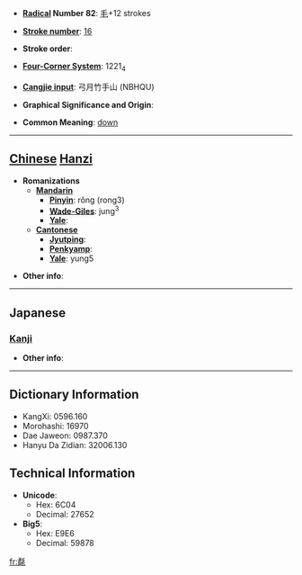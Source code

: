 * '''[[Wiktionary:Chinese radical index| Radical]] Number 82''': [[Wiktionary:Chinese radical index 毛|毛]]+12 strokes

* '''[[Wiktionary:Chinese total strokes index|Stroke number]]''': [[Wiktionary:Chinese total strokes index 16|16]]

* '''Stroke order''': 

* '''[[Wiktionary:Chinese four corner index|Four-Corner System]]''': 1221<sub>4</sub>

* '''[[Wiktionary:Chinese Cangjie index|Cangjie input]]''': 弓月竹手山 (NBHQU)

* '''Graphical Significance and Origin''': 

* '''Common Meaning''': [[down]]

----

== [[Chinese]] [[Hanzi]] ==

* '''Romanizations'''
** '''[[Mandarin]]'''
*** '''[[Pinyin]]''': rǒng (rong3)
*** '''[[Wade-Giles]]''': jung<sup>3</sup>
*** '''[[Yale]]''': 
** '''[[Cantonese]]'''
*** '''[[Jyutping]]''':
*** '''[[Penkyamp]]''': 
*** '''[[Yale]]''': yung5

* '''Other info''': 

----

==Japanese==
===[[Kanji]]===
{{kanji|on readings=[[じゅう]] (jū), [[にゅ]] (nyu)
|kun readings=[[むくげ]] (mukuge)
}}

* '''Other info''':  

----

== Dictionary Information ==

* KangXi: 0596.160
* Morohashi: 16970
* Dae Jaweon: 0987.370
* Hanyu Da Zidian: 32006.130

== Technical Information ==

* '''Unicode''':
** Hex: 6C04
** Decimal: 27652
* '''Big5''':
** Hex: E9E6
** Decimal: 59878

[[fr:氄]]